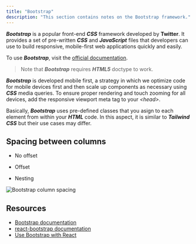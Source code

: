 ```yaml
---
title: "Bootstrap"
description: "This section contains notes on the Bootstrap framework."
---
```



***Bootstrap*** is a popular front-end ***CSS*** framework developed by **Twitter**.
It provides a set of pre-written ***CSS*** and ***JavaScript*** files that developers can use to build responsive, mobile-first web applications quickly and easily.

To use ***Bootstrap***, visit the [official documentation](https://getbootstrap.com/docs/5.2/getting-started/download/).

> Note that ***Bootstrap*** requires ***HTML5*** doctype to work.

***Bootstrap*** is developed mobile first, a strategy in which we optimize code for mobile devices first and then scale up components as necessary using ***CSS*** media queries. To ensure proper rendering and touch zooming for all devices, add the responsive viewport meta tag to your *\<head>*.

Basically, ***Bootstrap*** uses pre-defined classes that you asign to each element from within your ***HTML*** code. In this aspect, it is similar to ***Tailwind CSS*** but their use cases may differ.

## Spacing between columns

- No offset

  <Gist gistCode="2b192ecdd9213f18fca22b72c30fab2e" fileName="bootstrap-spacing-no-offset.html" />

- Offset

  <Gist gistCode="2b192ecdd9213f18fca22b72c30fab2e" fileName="bootstrap-spacing-offset.html" />

- Nesting

  <Gist gistCode="2b192ecdd9213f18fca22b72c30fab2e" fileName="bootstrap-spacing-nesting.html" />

![Bootstrap column spacing](https://raw.githubusercontent.com/Stratis-Dermanoutsos/Full-Stack-Notes/main/Images/Bootstrap-Column-Spacing.png)

## Resources

- [Bootstrap documentation](https://getbootstrap.com/docs/)
- [react-bootstrap documentation](https://react-bootstrap.github.io/getting-started/introduction/)
- [Use Bootstrap with React](https://www.creative-tim.com/blog/web-design/how-to-use-bootstrap-with-reactjs/)
